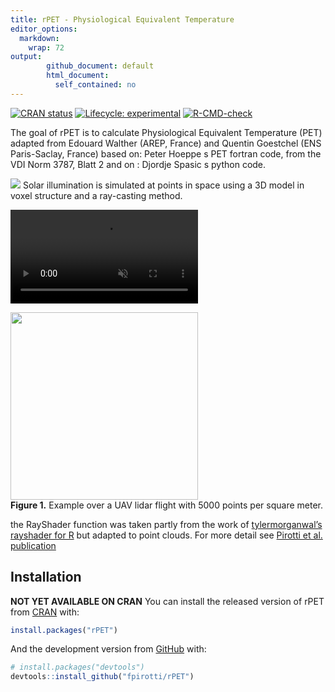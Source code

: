 ```yaml
---
title: rPET - Physiological Equivalent Temperature
editor_options: 
  markdown: 
    wrap: 72
output: 
        github_document: default
        html_document: 
          self_contained: no
---
```


<!-- README.md is generated from README.Rmd. Please edit that file -->

<!-- badges: start -->

[![CRAN
status](https://www.r-pkg.org/badges/version/rPET)](https://CRAN.R-project.org/package=rPET)
[![Lifecycle:
experimental](https://img.shields.io/badge/lifecycle-experimental-orange.svg)](https://lifecycle.r-lib.org/articles/stages.html#experimental)
[![R-CMD-check](https://github.com/fpirotti/rPET/workflows/R-CMD-check/badge.svg)](https://github.com/fpirotti/rPET/actions)

<!-- badges: end -->

The goal of rPET is to calculate Physiological Equivalent Temperature
(PET) adapted from Edouard Walther (AREP, France) and Quentin Goestchel
(ENS Paris-Saclay, France) based on: Peter Hoeppe s PET fortran code,
from the VDI Norm 3787, Blatt 2 and on : Djordje Spasic s python code.

<img src="man/figures/gif_filePMV.gif" />
Solar illumination is simulated at points in space using a 3D model in
voxel structure and a ray-casting method.

<video src="https://user-images.githubusercontent.com/1391292/181439231-4d9c09ff-c552-499a-8d95-6ea988079e55.mp4" data-canonical-src="https://user-images.githubusercontent.com/1391292/181439231-4d9c09ff-c552-499a-8d95-6ea988079e55.mp4?width=354&amp;height=488" controls="controls" muted="muted" autoplay   style="max-height:640px;">

</video>

<img src="man/figures/readme1.png" style="width:300px; max-width: 400px !important;"/>
<br>**Figure 1.** Example over a UAV lidar flight with 5000 points per
square meter.

the RayShader function was taken partly from the work of
[tylermorganwal's rayshader for
R](https://github.com/tylermorganwall/rayshader){target="\_blank"} but
adapted to point clouds. For more detail see [Pirotti et al.
publication](https://github.com/tylermorganwall/rayshader "Taylemoraganwal Rayshader")

## Installation

**NOT YET AVAILABLE ON CRAN** You can install the released version of
rPET from [CRAN](https://CRAN.R-project.org) with:

``` r
install.packages("rPET")
```

And the development version from [GitHub](https://github.com/) with:

``` r
# install.packages("devtools")
devtools::install_github("fpirotti/rPET")
```

